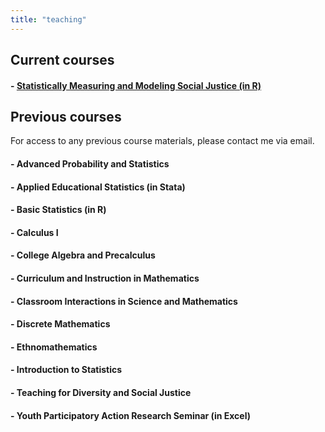 ```yaml
---
title: "teaching"
---
```


## Current courses

#### - [Statistically Measuring and Modeling Social Justice (in R)](https://professornaite.github.io/data-202-fa23)


## Previous courses
For access to any previous course materials, please contact me via email.

#### - Advanced Probability and Statistics

#### - Applied Educational Statistics (in Stata)

#### - Basic Statistics (in R)

#### - Calculus I

#### - College Algebra and Precalculus

#### - Curriculum and Instruction in Mathematics

#### - Classroom Interactions in Science and Mathematics

#### - Discrete Mathematics

#### - Ethnomathematics

#### - Introduction to Statistics

#### - Teaching for Diversity and Social Justice

#### - Youth Participatory Action Research Seminar (in Excel)







